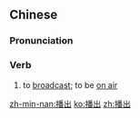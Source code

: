 ==Chinese==
{{zh-forms}}

===Pronunciation===
{{zh-pron
|m=播chū
|c=bo3 ceot1
|mn=pò͘-chhut
|cat=v
}}

===Verb===
{{zh-verb}}

# to [[broadcast]]; to be [[on air]]

[[zh-min-nan:播出]]
[[ko:播出]]
[[zh:播出]]